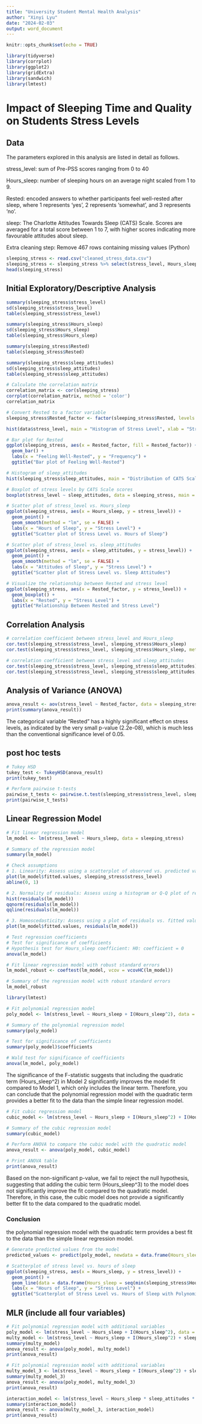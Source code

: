 ---
title: "University Student Mental Health Analysis"
author: "Xinyi Lyu"
date: "2024-02-03"
output: word_document
---

```{r setup, include=FALSE}
knitr::opts_chunk$set(echo = TRUE)
```

```{r}
library(tidyverse)
library(corrplot)
library(ggplot2)
library(gridExtra)
library(sandwich)
library(lmtest)
```

# Impact of Sleeping Time and Quality on Students Stress Levels

## Data

The parameters explored in this analysis are listed in detail as follows.

stress_level: sum of Pre-PSS scores ranging from 0 to 40

Hours_sleep: number of sleeping hours on an average night scaled from 1 to 9.

Rested: encoded answers to whether participants feel well-rested after sleep, where 1 represents 'yes',
2 represents 'somewhat', and 3 represents 'no'.

sleep: The Charlotte Attitudes Towards Sleep (CATS) Scale. Scores are 
averaged for a total score between 1 to 7, with higher scores indicating more favourable attitudes 
about sleep.

Extra cleaning step: Remove 467 rows containing missing values (Python)

```{r cars}
sleeping_stress <- read.csv("cleaned_stress_data.csv")
sleeping_stress <- sleeping_stress %>% select(stress_level, Hours_sleep, Rested, sleep_attitudes)
head(sleeping_stress)
```
## Initial Exploratory/Descriptive Analysis
```{r}
summary(sleeping_stress$stress_level)
sd(sleeping_stress$stress_level)
table(sleeping_stress$stress_level)
```
```{r}
summary(sleeping_stress$Hours_sleep)
sd(sleeping_stress$Hours_sleep)
table(sleeping_stress$Hours_sleep)
```
```{r}
summary(sleeping_stress$Rested)
table(sleeping_stress$Rested)
```
```{r}
summary(sleeping_stress$sleep_attitudes)
sd(sleeping_stress$sleep_attitudes)
table(sleeping_stress$sleep_attitudes)
```
```{r}
# Calculate the correlation matrix
correlation_matrix <- cor(sleeping_stress)
corrplot(correlation_matrix, method = 'color')
correlation_matrix
```

```{r}
# Convert Rested to a factor variable
sleeping_stress$Rested_factor <- factor(sleeping_stress$Rested, levels = c(1, 2, 3), labels = c("Yes", "Somewhat", "No"))
```

```{r}
hist(data$stress_level, main = "Histogram of Stress Level", xlab = "Stress Level")

# Bar plot for Rested
ggplot(sleeping_stress, aes(x = Rested_factor, fill = Rested_factor)) +
  geom_bar() +
  labs(x = "Feeling Well-Rested", y = "Frequency") +
  ggtitle("Bar plot of Feeling Well-Rested")
```
```{r}
# Histogram of sleep_attitudes
hist(sleeping_stress$sleep_attitudes, main = "Distribution of CATS Scale Scores", xlab = "CATS Scale Scores")

# Boxplot of stress levels by CATS Scale scores
boxplot(stress_level ~ sleep_attitudes, data = sleeping_stress, main = "Stress Levels by CATS Scale Scores", xlab = "CATS Scale Scores", ylab = "Stress Level")
```

```{r}
# Scatter plot of stress_level vs. Hours_sleep
ggplot(sleeping_stress, aes(x = Hours_sleep, y = stress_level)) +
  geom_point() +
  geom_smooth(method = "lm", se = FALSE) +
  labs(x = "Hours of Sleep", y = "Stress Level") +
  ggtitle("Scatter plot of Stress Level vs. Hours of Sleep")

# Scatter plot of stress_level vs. sleep_attitudes
ggplot(sleeping_stress, aes(x = sleep_attitudes, y = stress_level)) +
  geom_point() +
  geom_smooth(method = "lm", se = FALSE) +
  labs(x = "Attitudes of Sleep", y = "Stress Level") +
  ggtitle("Scatter plot of Stress Level vs. Sleep Attitudes")

# Visualize the relationship between Rested and stress level
ggplot(sleeping_stress, aes(x = Rested_factor, y = stress_level)) +
  geom_boxplot() +
  labs(x = "Rested", y = "Stress Level") +
  ggtitle("Relationship Between Rested and Stress Level")

```

## Correlation Analysis

```{r}
# correlation coefficient between stress_level and Hours_sleep
cor.test(sleeping_stress$stress_level, sleeping_stress$Hours_sleep)
cor.test(sleeping_stress$stress_level, sleeping_stress$Hours_sleep, method = "spearman")
```
```{r}
# correlation coefficient between stress_level and sleep_attitudes
cor.test(sleeping_stress$stress_level, sleeping_stress$sleep_attitudes)
cor.test(sleeping_stress$stress_level, sleeping_stress$sleep_attitudes, method = "spearman")
```
## Analysis of Variance (ANOVA)

```{r}
anova_result <- aov(stress_level ~ Rested_factor, data = sleeping_stress)
print(summary(anova_result))
```
The categorical variable "Rested" has a highly significant effect on stress levels, as indicated by the very small p-value (2.2e-08), which is much less than the conventional significance level of 0.05.

## post hoc tests

```{r}
# Tukey HSD
tukey_test <- TukeyHSD(anova_result)
print(tukey_test)

# Perform pairwise t-tests
pairwise_t_tests <- pairwise.t.test(sleeping_stress$stress_level, sleeping_stress$Rested, p.adjust.method = "bonferroni")
print(pairwise_t_tests)
```

## Linear Regression Model

```{r}
# Fit linear regression model
lm_model <- lm(stress_level ~ Hours_sleep, data = sleeping_stress)

# Summary of the regression model
summary(lm_model)

# Check assumptions
# 1. Linearity: Assess using a scatterplot of observed vs. predicted values
plot(lm_model$fitted.values, sleeping_stress$stress_level)
abline(0, 1)

# 2. Normality of residuals: Assess using a histogram or Q-Q plot of residuals
hist(residuals(lm_model))
qqnorm(residuals(lm_model))
qqline(residuals(lm_model))

# 3. Homoscedasticity: Assess using a plot of residuals vs. fitted values
plot(lm_model$fitted.values, residuals(lm_model))

# Test regression coefficients
# Test for significance of coefficients
# Hypothesis test for Hours_sleep coefficient: H0: coefficient = 0
anova(lm_model)
```

```{r}
# Fit linear regression model with robust standard errors
lm_model_robust <- coeftest(lm_model, vcov = vcovHC(lm_model))

# Summary of the regression model with robust standard errors
lm_model_robust
```

```{r}
library(lmtest)

# Fit polynomial regression model
poly_model <- lm(stress_level ~ Hours_sleep + I(Hours_sleep^2), data = sleeping_stress)

# Summary of the polynomial regression model
summary(poly_model)

# Test for significance of coefficients
summary(poly_model)$coefficients

# Wald test for significance of coefficients
anova(lm_model, poly_model)
```
The significance of the F-statistic suggests that including the quadratic term (Hours_sleep^2) in Model 2 significantly improves the model fit compared to Model 1, which only includes the linear term. Therefore, you can conclude that the polynomial regression model with the quadratic term provides a better fit to the data than the simple linear regression model.

```{r}
# Fit cubic regression model
cubic_model <- lm(stress_level ~ Hours_sleep + I(Hours_sleep^2) + I(Hours_sleep^3), data = sleeping_stress)

# Summary of the cubic regression model
summary(cubic_model)

# Perform ANOVA to compare the cubic model with the quadratic model
anova_result <- anova(poly_model, cubic_model)

# Print ANOVA table
print(anova_result)
```
Based on the non-significant p-value, we fail to reject the null hypothesis, suggesting that adding the cubic term (Hours_sleep^3) to the model does not significantly improve the fit compared to the quadratic model. Therefore, in this case, the cubic model does not provide a significantly better fit to the data compared to the quadratic model.

### Conclusion

the polynomial regression model with the quadratic term provides a best fit to the data than the simple linear regression model.

```{r}
# Generate predicted values from the model
predicted_values <- predict(poly_model, newdata = data.frame(Hours_sleep = seq(min(sleeping_stress$Hours_sleep), max(sleeping_stress$Hours_sleep), length.out = 100)))

# Scatterplot of stress level vs. hours of sleep
ggplot(sleeping_stress, aes(x = Hours_sleep, y = stress_level)) +
  geom_point() +
  geom_line(data = data.frame(Hours_sleep = seq(min(sleeping_stress$Hours_sleep), max(sleeping_stress$Hours_sleep), length.out = 100), stress_level = predicted_values), aes(x = Hours_sleep, y = stress_level), color = "red") +
  labs(x = "Hours of Sleep", y = "Stress Level") +
  ggtitle("Scatterplot of Stress Level vs. Hours of Sleep with Polynomial Regression Model")
```

## MLR (include all four variables)

```{r}
# Fit polynomial regression model with additional variables
poly_model <- lm(stress_level ~ Hours_sleep + I(Hours_sleep^2), data = data)
multy_model <- lm(stress_level ~ Hours_sleep + I(Hours_sleep^2) + sleep_attitudes, data = data)
summary(multy_model)
anova_result <- anova(poly_model, multy_model)
print(anova_result)
```

```{r}
# Fit polynomial regression model with additional variables
multy_model_3 <- lm(stress_level ~ Hours_sleep + I(Hours_sleep^2) + sleep_attitudes + Rested, data = data)
summary(multy_model_3)
anova_result <- anova(poly_model, multy_model_3)
print(anova_result)
```

```{r}
interaction_model <- lm(stress_level ~ Hours_sleep * sleep_attitudes * Rested, data = sleeping_stress)
summary(interaction_model)
anova_result <- anova(multy_model_3, interaction_model)
print(anova_result)
```
